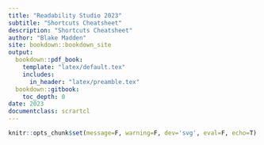 ```yaml
--- 
title: "Readability Studio 2023"
subtitle: "Shortcuts Cheatsheet"
description: "Shortcuts Cheatsheet"
author: "Blake Madden"
site: bookdown::bookdown_site
output:
  bookdown::pdf_book:
    template: "latex/default.tex"
    includes:
      in_header: "latex/preamble.tex"
  bookdown::gitbook:
    toc_depth: 0
date: 2023
documentclass: scrartcl
---
```


```r
knitr::opts_chunk$set(message=F, warning=F, dev='svg', eval=F, echo=T)
```

